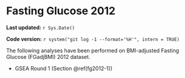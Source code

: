# Fasting Glucose 2012

**Last updated:** `r Sys.Date()`

**Code version:** `r system("git log -1 --format='%H'", intern = TRUE)`

The following analyses have been performed on BMI-adjusted Fasting Glucose (FGadjBMI) 2012 dataset.

- GSEA Round 1 (Section \@ref(fg2012-1))
